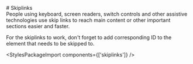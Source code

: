
<Meta of={Skiplinks} />

<div className="docs-title">
# Skiplinks
</div>

<div className="lead">
  People using keyboard, screen readers, switch controls and other assistive technologies use skip
  links to reach main content or other important sections easier and faster.
</div>

For the skiplinks to work, don't forget to add corresponding ID to the element that needs to be skipped to.

<Canvas sourceState="shown" of={Skiplinks.Default} />

<StylesPackageImport components={['skiplinks']} />
